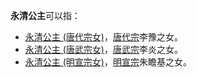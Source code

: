 '''永清公主'''可以指：
* [[永清公主_(唐代宗女)|永清公主 (唐代宗女)]]，[[唐代宗|唐代宗]]李豫之女。
*[[永寧公主_(唐武宗)|永清公主 (唐武宗女)]]，[[唐武宗|唐武宗]]李炎之女。
* [[永清公主_(明宣宗女)|永清公主 (明宣宗女)]]，[[明宣宗|明宣宗]]朱瞻基之女。

{{Disambig|Cat=公主封号消歧义}}